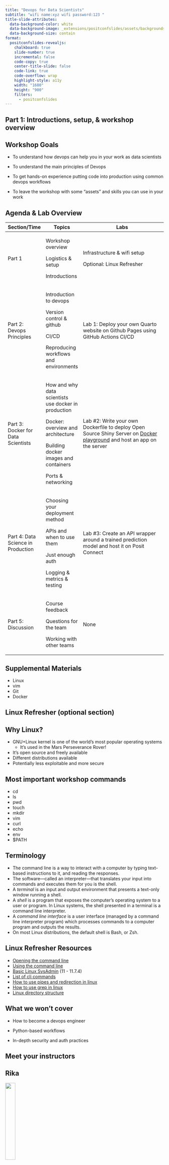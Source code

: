 ```yaml
---
title: "Devops for Data Scientists"
subtitle: "wifi name:xyz wifi password:123 "
title-slide-attributes: 
  data-background-color: white
  data-background-image: _extensions/positconfslides/assets/backgrounds/toc-light.svg
  data-background-size: contain
format:
  positconfslides-revealjs: 
    chalkboard: true
    slide-number: true
    incremental: false
    code-copy: true
    center-title-slide: false
    code-link: true
    code-overflow: wrap
    highlight-style: a11y
    width: "1600"
    height: "900"
    filters:
      - positconfslides
---
```


## Part 1: Introductions, setup, & workshop overview

## Workshop Goals

-   To understand how devops can help you in your work as data scientists

-   To understand the main principles of Devops

-   To get hands-on experience putting code into production using common devops workflows

-   To leave the workshop with some "assets" and skills you can use in your work

## Agenda & Lab Overview

+------------------------------------+------------------------------------------------------+---------------------------------------------------------------------------------------------------------------------------------------------------------------+
| Section/Time                       | Topics                                               | Labs                                                                                                                                                          |
+====================================+======================================================+===============================================================================================================================================================+
| Part 1                             | Workshop overview                                    | Infrastructure & wifi setup                                                                                                                                   |
|                                    |                                                      |                                                                                                                                                               |
|                                    | Logistics & setup                                    | Optional: Linux Refresher                                                                                                                                     |
|                                    |                                                      |                                                                                                                                                               |
|                                    | Introductions                                        |                                                                                                                                                               |
+------------------------------------+------------------------------------------------------+---------------------------------------------------------------------------------------------------------------------------------------------------------------+
| Part 2: Devops Principles          | Introduction to devops                               | Lab 1: Deploy your own Quarto website on Github Pages using GitHub Actions CI/CD                                                                              |
|                                    |                                                      |                                                                                                                                                               |
|                                    | Version control & github                             |                                                                                                                                                               |
|                                    |                                                      |                                                                                                                                                               |
|                                    | CI/CD                                                |                                                                                                                                                               |
|                                    |                                                      |                                                                                                                                                               |
|                                    | Reproducing workflows and environments               |                                                                                                                                                               |
+------------------------------------+------------------------------------------------------+---------------------------------------------------------------------------------------------------------------------------------------------------------------+
| Part 3: Docker for Data Scientists | How and why data scientists use docker in production | Lab #2: Write your own Dockerfile to deploy Open Source Shiny Server on [Docker playground](https://labs.play-with-docker.com/) and host an app on the server |
|                                    |                                                      |                                                                                                                                                               |
|                                    | Docker: overview and architecture                    |                                                                                                                                                               |
|                                    |                                                      |                                                                                                                                                               |
|                                    | Building docker images and containers                |                                                                                                                                                               |
|                                    |                                                      |                                                                                                                                                               |
|                                    | Ports & networking                                   |                                                                                                                                                               |
+------------------------------------+------------------------------------------------------+---------------------------------------------------------------------------------------------------------------------------------------------------------------+
| Part 4: Data Science in Production | Choosing your deployment method                      | Lab #3: Create an API wrapper around a trained prediction model and host it on Posit Connect                                                                  |
|                                    |                                                      |                                                                                                                                                               |
|                                    | APIs and when to use them                            |                                                                                                                                                               |
|                                    |                                                      |                                                                                                                                                               |
|                                    | Just enough auth                                     |                                                                                                                                                               |
|                                    |                                                      |                                                                                                                                                               |
|                                    | Logging & metrics & testing                          |                                                                                                                                                               |
+------------------------------------+------------------------------------------------------+---------------------------------------------------------------------------------------------------------------------------------------------------------------+
| Part 5: Discussion                 | Course feedback                                      | None                                                                                                                                                          |
|                                    |                                                      |                                                                                                                                                               |
|                                    | Questions for the team                               |                                                                                                                                                               |
|                                    |                                                      |                                                                                                                                                               |
|                                    | Working with other teams                             |                                                                                                                                                               |
+------------------------------------+------------------------------------------------------+---------------------------------------------------------------------------------------------------------------------------------------------------------------+

## Supplemental Materials

-   Linux
-   vim
-   Git
-   Docker

## Linux Refresher (optional section) {.toc-people-dark}

## Why Linux? {.brackets-light}

-   GNU+Linux kernel is one of the world's most popular operating systems
    -   It's used in the Mars Perseverance Rover!
-   It's open source and freely available
-   Different distributions available
-   Potentially less exploitable and more secure

## Most important workshop commands

-   cd
-   ls
-   pwd
-   touch
-   mkdir
-   vim
-   curl
-   echo
-   env
-   \$PATH

## Terminology

-   The command line is a way to interact with a computer by typing text-based instructions to it, and reading the responses.
-   The software---called an interpreter---that translates your input into commands and executes them for you is the shell.
-   A *terminal* is an input and output environment that presents a text-only window running a shell.
-   A *shell* is a program that exposes the computer's operating system to a user or program. In Linux systems, the shell presented in a terminal is a command line interpreter.
-   A *command line interface* is a user interface (managed by a command line interpreter program) which processes commands to a computer program and outputs the results.
-   On most Linux distributions, the default shell is Bash, or Zsh.

## Linux Refresher Resources

-   [Opening the command line](https://do4ds.com/chapters/sec2/2-1-cmd-line.html)
-   [Using the command line](https://do4ds.com/chapters/sec2/2-2-cmd-line-use.html)
-   [Basic Linux SysAdmin](https://do4ds.com/chapters/sec3/3-2-linux-admin.html) (11 - 11.7.4)
-   [List of cli commands](https://business-science.github.io/shiny-production-with-aws-book/linux-command-line-interface-cli.html)
-   [How to use pipes and redirection in linux](https://www.maketecheasier.com/pipes-redirection-for-linux-command-line/)
-   [How to use grep in linux](https://www.howtogeek.com/496056/how-to-use-the-grep-command-on-linux/)
-   [Linux directory structure](https://www.howtogeek.com/117435/htg-explains-the-linux-directory-structure-explained/)

## What we won't cover

-   How to become a devops engineer

-   Python-based workflows

-   In-depth security and auth practices

## Meet your instructors

::: panel-tabset
## Rika

![](images/rika_bio-01.jpeg){width="25%"}

-   Solutions Engineer at Posit

-   Former Data Scientist and Data Engineer

## Andrie

## David

![](images/edavidaja.jpeg){width="25%"}

-   David Aja is a Solutions Engineer at Posit. Before joining Posit, he worked as a data scientist in the public sector.

## Gagan

![](images/gagan.png){width="25%"}

-   Gagandeep Singh is a former software engineer and data scientist who has worked in a variety of cross-technology teams before joining Posit as a Solutions Engineer.

## Sam

![](images/sam-workweek-2023-large.jpeg){width="25%"}

-   Sam Edwardes is a Solutions Engineer at Posit. He is passionate about open source software and data science. Before joining Posit Sam consulted for many different companies as a Consultant at Deloitte.
:::

## Solutions Engineering at Posit

![](images/sol-eng.png){width="25%"}

-   Posit's Solutions Engineering team aims to shrink the distance between the needs of Posit's customers and our Pro and Open Source offerings, leading with curiosity and technical excellence.

-   Our customer-facing work helps our customers deploy, install, configure, and use our Pro products.

## Special Thanks to Alex Gold!

![](images/_40A8864.jpg){width="206" height="140"}

Author of [Devops for Data Science](www.do4ds.com)

Posit Solutions Engineering Team Director

## Introduce yourself to your neighbor

Take 5 minutes and introduce yourself to your neighbors.

-   How do you think devops can help you in your work?

-   What are you most looking forward to in the conference?

## Logistics & Workshop Setup {.toc-people-dark}

## Pre-workshop Install {.brackets-light}

We encourage you to set up the following systems prior to the start of the workshop. We will also set aside time during the workshop to install and troubleshoot.

1.  Install [git](https://git-scm.com/downloads) on your laptop. You can check if git is already installed by typing `git --version` in the terminal.
2.  If you do not have a github account please create a [personal](https://docs.github.com/en/get-started/signing-up-for-github/signing-up-for-a-new-github-account) account.
3.  Make sure that you have a text editor that you are comfortable using. For example, Rstudio [IDE](https://www.rstudio.com/categories/rstudio-ide/), [vscode](https://code.visualstudio.com/download), [sublime](https://www.sublimetext.com/3).
4.  Create an account at [Docker Hub](https://hub.docker.com/).
5.  Download [Docker Desktop](https://www.docker.com/products/docker-desktop/).
6.  Download [quarto](https://quarto.org/docs/download/).
7.  Sign up for our workshop Discord channel

## Wifi & Workshop Install {.brackets-light}

Wifi Name:

Wifi: Password:

Is your wifi working? If not, let one of the instructors/TA's know as soon as possible.

## Workshop Install

Login to http://rstd.io/class, use the provided username and password and access Posit Workbench and Posit Connect.

Login to Docker Playground with your Docker Hub username and password.

## Documentation & Communication {.brackets-light}

-   All documents including slides are available at this github [repo](https://github.com/posit-conf-2023/devops)
-   We will use the Discord channel for communicating code snippets and answering questions
-   "Posit" Notes system for TA support during exercises and labs
    -   🟥 - I need help
    -   🟨 - I'm still working
    -   🟩 - I'm done

## Daily Schedule {.brackets-light}

📅 September 17 and 18, 2023\
⏰ 09:00 - 17:00\
🏨 ROOM: TBD\
✍️TBD

+---------------+--------------------------------+
| Time          | Topic                          |
+===============+================================+
| 10:30 - 11:00 | Break                          |
+---------------+--------------------------------+
| 12:30 - 13:30 | Lunch                          |
+---------------+--------------------------------+
| 15:00 - 15:30 | Break                          |
+---------------+--------------------------------+

## Code of Conduct {.brackets-light}

https://posit.co/code-of-conduct/

## Part 2: Devops Principles

## A very brief history

-   Development of system of practice in the late 2000's in software and IT online communities

-   Developers often siloed from operations teams resulting in inefficient processes

-   Long development cycles and monolithic environments made it difficult to quickly iterate and deploy

-   Software stacks used different languages, frameworks, databases

-   Devops built on agile methodologies used in software dev and extended it to operations

-   Microservices architectures become more popular

-   Movement to integrate security into devops cycles

## Principles of Devops {.toc-people-dark}

![](images/Screenshot%202023-08-29%20at%203.32.37%20PM.png){width="276"}

-   Collaboration

-   Automation

-   CI/CD

-   Rapid feedback loops

-   Culture change

::: notes
**DevOps** is a combination of software development (dev) and operations (ops). It is defined as a software engineering methodology which aims to integrate the work of development teams and operations teams by facilitating a culture of collaboration and shared responsibility.
:::

::: footer
Illustration & Definition credit:Gitlab, https://about.gitlab.com/topics/devops/
:::

## Why should data scientists/analysts care about devops?

-   Building and delivering software includes models, visualizations, data transformations & data applications

-   Practices such as automation, collaboration, testing, and iterative improvement can dramatically improve data work and improve reproducibility

-   Developers of code are often also asked to help "operationalize" their code

-   Improve collaboration & communication with engineering, ops, IT, and security teams

![](images/Screenshot%202023-08-22%20at%203.26.22%20PM.png)

## Has this ever happened to you?

::: incremental
-   You come back to code from a year ago and now it doesnt run!

-   Your boss asks you to share that Shiny app with a client but the dev team is too busy working on their roadmap to help you deploy it somewhere.

-   You need to share your prediction model (created in R) with the Engineering team but they only code in Java.

-   What other problems have you ran into that could possibly be solved with devops practices or tools?
:::

## Need a connecting slide here

-   

## Environments

Content is deployed (and code is promoted) across different environments with different intended audiences

**add image** of promotion arrows

+-----------------------------------------------------------------------+--------------------------------------------------------------------------+--------------------------------+
| Dev                                                                   | Test                                                                     | Prod                           |
+=======================================================================+==========================================================================+================================+
| a place for data scientists to do exploratory analysis and experiment | as similar to prod as possible                                           | separate from dev and test     |
|                                                                       |                                                                          |                                |
| often just your local desktop                                         | code testing                                                             | created using code             |
|                                                                       |                                                                          |                                |
| data science "sandbox" with data that's as close to real as possible  | data validation                                                          | code promotion process + tests |
|                                                                       |                                                                          |                                |
| access to R/Python packages                                           | in software dev world includes integration, unit, and regression testing | completely automatic           |
+-----------------------------------------------------------------------+--------------------------------------------------------------------------+--------------------------------+

## Continuous Integration

Continuous Integration - an an iterative process to build, test, collaborate on your code to above environments

Tools include code promotion, version control with git, feature branching, automatic tests

![](images/Screenshot%202023-08-23%20at%2011.20.04%20AM.png)

## Show images of a few different types of CI workflows

## Continuous Delivery/Deployment

An automatic process to build, test, and deploy your code to above environments

Tools include config files, `config` package, CI/CD software such as GHA, automatic tests

![](images/Screenshot%202023-08-23%20at%202.49.21%20PM.png)

::: footer
Illustration credit:
:::

## Power of YAML

-   allows you to configure different arguments so your code is DRY

-   human friendly language for data

-   Many tools include yaml auto-completion (including quarto)

-   everything is a key value pair and interpreted as maps or dictionaries

-   used across many execution environments including Docker, virtual machines, etc

``` yaml
environment: prod
```

## YAML example

```yaml

--- # start of YAML document

# - used for comments

#string

name: "Rika Gorn"

# https://github.com/sd031/yaml-crash-course/blob/main/full_example.yaml


```

## Lab Activity

🟥 - I need help

🟨 - I'm still working

🟩 - I'm done

Part 1 of the Deploy Quarto Site with GHA Lab

## Layers of reproducibility

+---------------+---------------------------------+
| Layer         | Contents                        |
+===============+=================================+
| Packages      | R + Python Packages             |
+---------------+---------------------------------+
| System        | R + Python Language Versions    |
|               |                                 |
|               | System Libraries                |
|               |                                 |
|               | Operating System + dependencies |
+---------------+---------------------------------+
| Hardware      | Virtual Hardware                |
|               |                                 |
|               | Physical Hardware               |
+---------------+---------------------------------+

## Packages vs. Libraries vs. Repositories

**Package** - contains code, functions, data, and documentation. Can be be distributed as SOURCE (a directory with all package components), [BINARIES](https://solutions.posit.co/envs-pkgs/environments/repositories/index.html#binary-packages) (contains files in OS-specific format) or as a BUNDLE (compressed file containing package components, similar to source).

**Library** - is a directory where packages are installed. You can have user-level or project-level libraries. Run `.libPaths()` to see yours. To use a package in has to be installed in a library with `install.packages()` and then loaded into memory with `library(x)` .

**Repository** - a collection of packages. CRAN is a public external repository that is a network of servers that distribute R along with R packages.

## Lab Activity

🟥 - I need help

🟨 - I'm still working

🟩 - I'm done

Complete Part 2 of Lab: Deploy Quarto with GHA including the exercises

In your day-to-day work, what's the hardest reproducibility challenge?

## Mechanisms for reproducibility

\*\* make this a diagram starting from least to most reproducibility

-   documenting state & version control

-   virtual environments (`renv`, `venv`) + package management

-   Containerization & docker

-   Infrastructure as Code

## Collaborating with `renv`

1.  Use a version control system e.g. [git](https://git-scm.com/) with [GitHub](https://github.com/)

2.  One user (perhaps yourself) should explicitly initialize `renv` in the project, via [`renv::init()`](https://rstudio.github.io/renv/reference/init.html). This will create the initial `renv` lockfile, and also write the `renv` auto-loaders to the project's `.Rprofile` and `renv/activate.R`. These will ensure the right version of `renv` is downloaded and installed for your collaborators when they start in this project.

3.  Using a branching strategy push your code alongside the generated lockfile `renv.lock`. Be sure to also share the generated auto-loaders in `.Rprofile` and `renv/activate.R`.

4.  When a collaborator first launches in this project, `renv` should automatically bootstrap itself, thereby downloading and installing the appropriate version of `renv` into the project library. After this has completed, they can then use [`renv::restore()`](https://rstudio.github.io/renv/reference/restore.html) to restore the project library locally on their machine.

::: notes
live code a quick renv on workbench instead of going through all the steps
:::

## A short auth teaser

How do we make sure that the code we push to Github (or elsewhere) is secure?

We can use a variety of data sharing "transfer protocols"

| http    | https    | SSH     | git       |
|---------|----------|---------|-----------|
| port 80 | port 443 | port 22 | port 9418 |

## Image of ports and how they work

-   notes: A port is a virtual point where network connections start and end. Ports are software-based and managed by a computer's operating system. Each port is associated with a specific process or service. Ports allow computers to easily differentiate between different kinds of traffic: emails go to a different port than webpages, for instance, even though both reach a computer over the same Internet connection.

-   Add picture of client box, server box connected by line with different ports for each box

-   Localhost: `ping localhost - this computer/host`

![](images/ports-01.jpg)

## Lab Activity

🟥 - I need help

🟨 - I'm still working

🟩 - I'm done

Part 3 of Lab: Deploy Quarto with GHA including the exercises

## Github Actions Workflow

-   A github action allows us to create workflows that are triggered by a github action such as a push or pull to a branch

-   Workflows can include tests, markdown renders, shell scripts, or deployments. They can be as simple or as complicated as you need. Open-source community provides a ton of examples of actions.

-   Open source collection of "available" actions

-   Runs on a separate server called a runner

## Steps to deploy your site

1.  Use renv to maintain consistency between the development and build environments.

2.  Create a Connect API key

3.  Use rsconnect package to register your Connect server (directly or in your yaml)

4.  Add your API Key and Server URL to secrets in your Github repository

5.  Create a manifest.json

6.  Create your yaml in .github/workflows/ using actions and scripts (make sure to remove your .Rprofile!)

7.  Run your deployment!

8.  Monitor your action on github for failures

## Lab Activity

🟥 - I need help

🟨 - I'm still working

🟩 - I'm done

Part 4 of Lab: Deploy Quarto with GHA including the exercises

## Part 3: Docker for Data Scientists

## Introduction to Docker

-   Open-source tool.
-   Package applications and its dependencies in a unit called a container.
-   Create isolated environments for different experiments.
-   Share work with colleagues without environment setup issues.

::: notes
Docker is a tool that allows you to virtualize (put your computer in the cloud) everything you need to create an application or in this case a data science product You can share containers with colleagues without requiring them to have to set up their own local machines Without something like this, in order to recreate or test code that someone else wrote, you'd need every developer to download the same dependencies, configurations, scripts and make sure that it ran on their machine - whether thats a mac, or windows, or linux or some other operating system
:::

## How can docker help data scientists

-   **Consistency:** Containers ensure that applications run the same way across different environments.
-   **Isolation:** Containers isolate applications and their dependencies, preventing conflicts.
-   **Portability:** Containers can run on any system that supports Docker, reducing "it works on my machine" issues.

::: notes
containers are ephemeral. so once you shut it down everything inside of it is removed or destroyed - nothing saved persists in that container
:::

## Lifecycle

![](images/lifecycle.png)

::: footer
Illustration credit: Alex Gold, do4ds.com
:::

## Lifecycle Example

[Dockerhub](www.docker.com)

[Docker classroom](www.labs.play-with-docker.com)

``` bash
docker pull postgres:12
docker pull postgres:latest
docker container ls -a
docker run -d -e POSTGRES_PASSWORD=mysecretpassword --name postgres_early imageID
docker run -d -e POSTGRES_PASSWORD=mysecretpassword --name postgres_new imageID
docker container ls -a
docker stop
docker restart
```

::: footer
🔍 Live code
:::

::: notes
a dockerfile is the recipe to build a docker images this recipe is stored in some sort of repository, this can be private, public, or dockerhub - which is the default a docker image contains lightweight instructions to create your application. Docker images use something called layers which makes it super easy and quick to update. Layers start at a base layer which is usually the linux operating system and then they go up to the application layer. a container is the environment for a running process of an image - so if an image is running then its using a container instance. You can have multiple containers running at the same time. But once you delete it everything inside of it goes away.

Let's see an example of what this looks like in practice. Lets say we need to use a postgres sql database for some testing - but we want to test using an older and a newer version of postgres.

Lets go to Dockerhub and search for it. We can see official images but there are also thousands of them created by people- hub only has images not dockerfiles or containers themselves. docker image ls - lets list all the images that we have docker pull postgres:12 - see how its pulling and extracting all these layers - but what if we want a newer version or what if we need to run both versions on our machine

docker pull postgres:latest - notice how some of these layers already exist so it takes a lot less time

Lets go on dockerhub and see if we can understand a bit more about the layers https://hub.docker.com/layers/library/postgres/12/images/sha256-a97fd76ab09599e2ddc15c90a87f9a4a2a60551d99f8e7397f12a1d606d7f0ab?context=explore -

we can see that there are a lot of layers but its hard to understand what exactly is happening - lets look at the dockerfile that shows us the recipe for postgres - this is usually saved in a [github](https://github.com/docker-library/docs/blob/master/postgres/README.md) repo - not on dockerhub which is just images

every docker file starts with a from command - this is the base layers that starts the image, then we are running some things, copying , env variables, and starting

lets run the image and see
:::

## Virtual Machine vs. Container

![](images/Screenshot%202023-09-03%20at%209.56.54%20AM.png)

::: notes
containers are very lightweight which makes it really easy and quick to spin them up

this is because the container itself doesnt have a host operating system or any hardware - intel chip, apple chip etc - this is in the docker engine or runtime which we will look at in the architecture
:::

## Docker Architecture

![](images/Screenshot%202023-08-30%20at%2011.31.56%20AM.png)

::: notes
-   Docker uses a client-server architecture. The Docker client talks to the Docker daemon.

-   The Docker client - is the primary way that users interface with Docker via CLI

-   The Docker daemon does the heavy lifting of building, running, and distributing your Docker containers

-   The Docker client and daemon can run on the same system, or you can connect a Docker client to a remote Docker daemon. The Docker client and daemon communicate using a REST API, over UNIX sockets or a network interface.

-   Registry is a Repository for Docker images (e.g., Docker Hub) where you can store and share images.

-   Docker engine is a container runtime that runs on diffrent OS's. Set up the isolated environment for your container
:::

## Mode for running containers

+------------------------------------------------------------+-------------------+--------------------------------------------------------------------------------------------------------------------------------------------------------------------------------------------------------------------+
| Mode                                                       | Run command       | Use case                                                                                                                                                                                                           |
+============================================================+===================+====================================================================================================================================================================================================================+
| Detached                                                   | `docker run -d`   | This runs the container in the **background** so the container keeps running until the application process exits, or you stop the container. Detached mode is often used for production purposes.                  |
+------------------------------------------------------------+-------------------+--------------------------------------------------------------------------------------------------------------------------------------------------------------------------------------------------------------------+
| Interactive + terminal                                     | `docker run -it`  | This runs the container in the **foreground** so you are unable to access the command prompt. Interactive mode is often used for development and testing.                                                          |
+------------------------------------------------------------+-------------------+--------------------------------------------------------------------------------------------------------------------------------------------------------------------------------------------------------------------+
| Remove everything once the container is done with its task | `docker run --rm` | This mode is used on foreground containers that perform **short-term tasks** such as tests or database backups. Once it is removed anything you may have downloaded or created in the container is also destroyed. |
+------------------------------------------------------------+-------------------+--------------------------------------------------------------------------------------------------------------------------------------------------------------------------------------------------------------------+

## Lab Activity

🟥 - I need help

🟨 - I'm still working

🟩 - I'm done

Complete Part 1: Exercises 1 - 6

## Container Debugging

-   Interactive mode

-   `docker exec`

-   Logging

```         
docker run -it -d ubuntu
docker container ls -a 
docker exec -it CONTAINER_ID bash

docker container run -d --name mydb \
 --name mydb \
 -e MYSQL_ROOT_PASSWORD=my-secret-pw \ 
 mysql
 
 docker container logs mydb
```

::: footer
🔍 Live code
:::

## Lab Activity

🟥 - I need help

🟨 - I'm still working

🟩 - I'm done

Complete Part 2: Exercises 1 & 2

## Docker Port Mapping

```         
docker pull httpd:alpine
docker pull httpd:latest

docker inspect --format='{{.Config.ExposedPorts}}' httpd:latest
docker inspect --format='{{.Config.ExposedPorts}}' httpd:alpine

docker run -p DockerHostPort:ApplicationPort

docker run -d -p 81:80 --name httpd-latest httpd:latest
curl http://localhost:81

docker run -d -p 80:80 --name httpd-alpine httpd:alpine
curl http://localhost:80
```

::: notes
docker image of a http web server created by Apache
:::

## Persisting data with Docker

```         
touch test.txt # create a text file
echo "this is a test file" > test.txt # redirect string to the file
cat test.txt # confirm that the echo command worked

pwd # to see where the test.txt file is located on your host machine
docker run -it -d / # run in detached interactive mode
-v /root:/data / # mount a shared volume to a folder in the container called "data"
ubuntu

ls # see what folders are in the container
cd data # move to the newly created data directory
ls # confirm that the text file is there
```

## Activity

Complete Part 1: Exercises 9 - 10

## Building Docker Images

-   an image is a **read-only** system that includes files + meta-data

-   made of layers stacked on top of each other

-   When you want to run a container, you *pull* the image and run it as an *instance*, which is what you'll actually interact with

-   Containers are ephemeral - once it shuts down all the information inside of it removed

## Activity

Complete Part 2: Exercises

## Layers of a Dockerfile

Walk through Posit Connect Dockerfile or Shiny Server

## Part 4: Data Science in Production

## Data Science in Production {.content-dark}

-   Presentation Layer

-   Processing Layer

-   Data store Layer

## Choosing the right presentation layer

-   [Alex's flow chart](https://do4ds.com/chapters/sec1/1-2-proj-arch.html)

-   credit text

## Production "State"

Questions to ask once your content is able to be consumed by your intended audience

-   Is it reproducible?

-   Is it portable?

-   Is it maintainable?

-   Does it scale?

-   Is your code efficiently written?

-   Is it secure and accessible?

-   Can you trust your code?

## APIs can help

-   RESTful APIs

-   a way to access content by non-R users

## Structure of an API

## Activity: Create a Posit Connect API key

-   login to Connect

-   create connect key

-   use rsconnect to access

-   use curl to access

## Creating an API

-   plumber exercise

## Securing your application

-   SSL & https

-   live code

## Authentication vs. Authorization

## Deploying and hosting your API

## Activity

-   deploy api to connect

-   put shiny frontend and call api

## Testing and logging

## Activity

-   add logging and test to shiny app (if there's time)

## Activity

-   add app to server

## 
